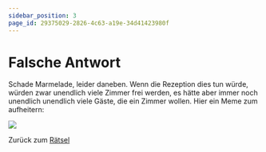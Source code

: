 ```yaml
---
sidebar_position: 3
page_id: 29375029-2826-4c63-a19e-34d41423980f
---
```


# Falsche Antwort

Schade Marmelade, leider daneben.&#x20;
Wenn die Rezeption dies tun würde, würden zwar unendlich viele Zimmer frei werden, es hätte aber immer noch unendlich unendlich viele Gäste, die ein Zimmer wollen.
Hier ein Meme zum aufheitern:

![](./images/meme3.jpg)

Zurück zum [Rätsel](https://mint-26e.gbsl.website/fkqzke)

